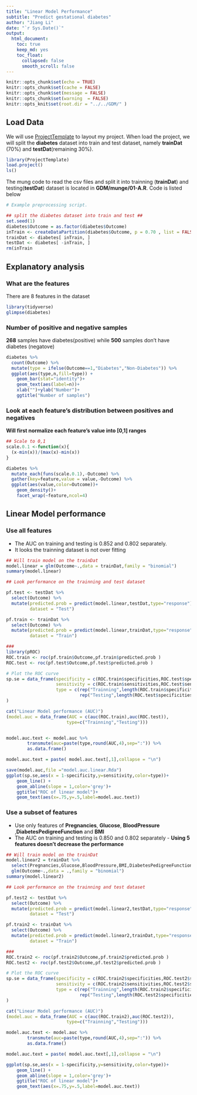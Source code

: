 ```yaml
---
title: "Linear Model Performance"
subtitle: "Predict gestational diabetes"
author: "Jiang Li"
date: "`r Sys.Date()`"
output: 
  html_document:
    toc: true
    keep_md: yes
    toc_float:
      collapsed: false
      smooth_scroll: false
---
```



```r
knitr::opts_chunk$set(echo = TRUE)
knitr::opts_chunk$set(cache = FALSE)
knitr::opts_chunk$set(message = FALSE)
knitr::opts_chunk$set(warning  = FALSE)
knitr::opts_knit$set(root.dir = "../../GDM/" )
```

## Load Data

We will use [ProjectTemplate](http://projecttemplate.net/) to layout my project. When load the project, we will split the **diabetes** dataset into train and test dataset, namely **trainDat** (70%) and **testDat**(remaining 30%).


```r
library(ProjectTemplate)
load.project()
ls()
```

The mung code to read the csv files and split it into trainning (**trainDat**) and testing(**testDat**) dataset is located in **GDM/munge/01-A.R**. Code is listed below

```r
# Example preprocessing script.

## split the diabetes dataset into train and test ##
set.seed(1)
diabetes$Outcome = as.factor(diabetes$Outcome)
inTrain <- createDataPartition(diabetes$Outcome, p = 0.70 , list = FALSE)
trainDat <- diabetes[ inTrain, ]
testDat <- diabetes[ -inTrain, ]
rm(inTrain
```


## Explanatory analysis

### What are the features

There are 8 features in the dataset
```r
library(tidyverse)
glimpse(diabetes)

```

### Number of positive and negative samples

**268** samples have diabetes(positive) while **500** samples don't have diabetes (negatove)

```r
diabetes %>%
  count(Outcome) %>%
  mutate(type = ifelse(Outcome==1,"Diabetes","Non-Diabetes")) %>%
  ggplot(aes(type,n,fill=type)) + 
    geom_bar(stat="identity")+
    geom_text(aes(label=n))+
    xlab("")+ylab("Number")+
    ggtitle("Number of samples")
```


### Look at each feature's distribution between positives and negatives

**Will first normalize each feature's value into [0,1] ranges**

```r
## Scale to 0,1
scale.0.1 <-function(x){
  (x-min(x))/(max(x)-min(x))
}

diabetes %>%
  mutate_each(funs(scale.0.1),-Outcome) %>%
  gather(key=feature,value = value,-Outcome) %>%
  ggplot(aes(value,color=Outcome))+
    geom_density()+
    facet_wrap(~feature,ncol=4)
```





## Linear Model performance

### Use all features

- The AUC on training and testing is 0.852 and 0.802 separately.
- It looks the trainning dataset is not over fitting

```r
## Will train model on the trainDat
model.linear = glm(Outcome~.,data = trainDat,family = "binomial")
summary(model.linear)

## Look performance on the trainning and test dataset

pf.test <- testDat %>%
  select(Outcome) %>%
  mutate(predicted.prob = predict(model.linear,testDat,type="response"),
         dataset = "Test")

pf.train <- trainDat %>%
  select(Outcome) %>%
  mutate(predicted.prob = predict(model.linear,trainDat,type="response"),
         dataset = "Train")

### 
library(pROC)
ROC.train <- roc(pf.train$Outcome,pf.train$predicted.prob )
ROC.test <- roc(pf.test$Outcome,pf.test$predicted.prob )

# Plot the ROC curve
sp.se = data_frame(specificity = c(ROC.train$specificities,ROC.test$specificities),
                   sensitivity = c(ROC.train$sensitivities,ROC.test$sensitivities),
                   type = c(rep("Trainning",length(ROC.train$specificities)),
                            rep("Testing",length(ROC.test$specificities)))
)

cat("Linear Model performance (AUC)")
(model.auc = data_frame(AUC = c(auc(ROC.train),auc(ROC.test)),
                       type=c("Trainning","Testing")))


model.auc.text <- model.auc %>%
        transmute(auc=paste(type,round(AUC,4),sep=":")) %>%
        as.data.frame()

model.auc.text = paste( model.auc.text[,1],collapse = "\n")

save(model.auc,file ="model.auc.linear.Rda")
ggplot(sp.se,aes(x = 1-specificity,y=sensitivity,color=type))+
    geom_line() +
    geom_abline(slope = 1,color='grey')+
    ggtitle("ROC of linear model")+
    geom_text(aes(x=.75,y=.5,label=model.auc.text))

```


### Use a subset of features

- Use only features of **Pregnancies**, **Glucose**, **BloodPressure** ,**DiabetesPedigreeFunction** and **BMI**
- The AUC on training and testing is 0.850 and 0.802 separately - **Using 5 features doesn't decrease the performance**

```r
## Will train model on the trainDat
model.linear2 = trainDat %>%
  select(Pregnancies,Glucose,BloodPressure,BMI,DiabetesPedigreeFunction,Outcome) %>%
  glm(Outcome~.,data = .,family = "binomial")
summary(model.linear2)

## Look performance on the trainning and test dataset

pf.test2 <- testDat %>%
  select(Outcome) %>%
  mutate(predicted.prob = predict(model.linear2,testDat,type="response"),
         dataset = "Test")

pf.train2 <- trainDat %>%
  select(Outcome) %>%
  mutate(predicted.prob = predict(model.linear2,trainDat,type="response"),
         dataset = "Train")

### 
ROC.train2 <- roc(pf.train2$Outcome,pf.train2$predicted.prob )
ROC.test2 <- roc(pf.test2$Outcome,pf.test2$predicted.prob )

# Plot the ROC curve
sp.se = data_frame(specificity = c(ROC.train2$specificities,ROC.test2$specificities),
                   sensitivity = c(ROC.train2$sensitivities,ROC.test2$sensitivities),
                   type = c(rep("Trainning",length(ROC.train2$specificities)),
                            rep("Testing",length(ROC.test2$specificities)))
)

cat("Linear Model performance (AUC)")
(model.auc = data_frame(AUC = c(auc(ROC.train2),auc(ROC.test2)),
                       type=c("Trainning","Testing")))

model.auc.text <- model.auc %>%
        transmute(auc=paste(type,round(AUC,4),sep=":")) %>%
        as.data.frame()

model.auc.text = paste( model.auc.text[,1],collapse = "\n")

ggplot(sp.se,aes(x = 1-specificity,y=sensitivity,color=type))+
    geom_line() +
    geom_abline(slope = 1,color='grey')+
    ggtitle("ROC of linear model")+
    geom_text(aes(x=.75,y=.5,label=model.auc.text))

```


















